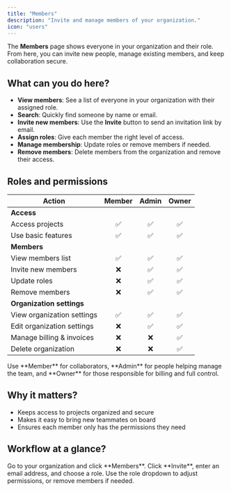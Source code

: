 ```yaml
---
title: "Members"
description: "Invite and manage members of your organization."
icon: "users"
---
```


The **Members** page shows everyone in your organization and their role. From here, you can invite new people, manage existing members, and keep collaboration secure.

## What can you do here?

- **View members**: See a list of everyone in your organization with their assigned role.  
- **Search**: Quickly find someone by name or email.  
- **Invite new members**: Use the **Invite** button to send an invitation link by email.  
- **Assign roles**: Give each member the right level of access.  
- **Manage membership**: Update roles or remove members if needed.  
- **Remove members**: Delete members from the organization and remove their access.  

## Roles and permissions

| Action                              | Member | Admin | Owner |
|-------------------------------------|:------:|:-----:|:-----:|
| **Access**                          |        |       |       |
| Access projects                     | ✅     | ✅    | ✅    |
| Use basic features                  | ✅     | ✅    | ✅    |
| **Members**                         |        |       |       |
| View members list                   | ✅     | ✅    | ✅    |
| Invite new members                  | ❌     | ✅    | ✅    |
| Update roles                        | ❌     | ✅    | ✅    |
| Remove members                      | ❌     | ✅    | ✅    |
| **Organization settings**           |        |       |       |
| View organization settings          | ✅     | ✅    | ✅    |
| Edit organization settings          | ❌     | ✅    | ✅    |
| Manage billing & invoices           | ❌     | ❌    | ✅    |
| Delete organization                 | ❌     | ❌    | ✅    |

<Note>
    Use **Member** for collaborators, **Admin** for people helping manage the team, and **Owner** for those responsible for billing and full control.
</Note>

## Why it matters?

- Keeps access to projects organized and secure  
- Makes it easy to bring new teammates on board  
- Ensures each member only has the permissions they need  

## Workflow at a glance?

<Steps>
  <Step title="Open the Members page?">
    Go to your organization and click **Members**.
  </Step>
  <Step title="Invite new people?">
    Click **Invite**, enter an email address, and choose a role.
  </Step>
  <Step title="Manage existing members?">
    Use the role dropdown to adjust permissions, or remove members if needed.
  </Step>
</Steps>
